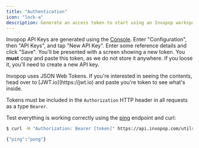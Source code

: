 ```yaml
---
title: "Authentication"
icon: "lock-a"
description: Generate an access token to start using an Invopop workspace.
---
```


Invopop API Keys are generated using the [Console](https://console.invopop.com). Enter "Configuration", then "API Keys", and tap "New API Key". Enter some reference details and click "Save". You'll be presented with a screen showing a new token. You **must** copy and paste this token, as we do not store it anywhere. If you loose it, you'll need to create a
new API key.

<Tip>
  Invopop uses JSON Web Tokens. If you're interested in seeing the contents,
  head over to [JWT.io](https://jwt.io) and paste you're token to see what's
  inside.
</Tip>

Tokens must be included in the `Authorization` HTTP header in all requests as a type `Bearer`.

Test everything is working correctly using the [ping](/api-ref/utils/ping)
endpoint and curl:

```bash
$ curl -H "Authorization: Bearer [token]" https://api.invopop.com/utils/v1/ping

{"ping":"pong"}
```

